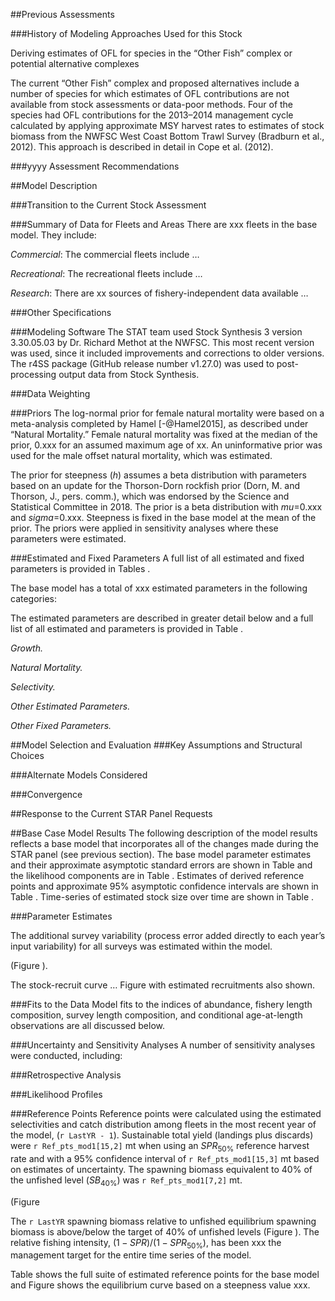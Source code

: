 

<!-- ***********HISTORY AND CURRENT ASSESSMENT***************************** -->
##Previous Assessments

###History of Modeling Approaches Used for this Stock

Deriving estimates of OFL for species in the “Other Fish” complex or potential alternative complexes

The current “Other Fish” complex and proposed alternatives include a number of species for which estimates of OFL contributions are not available from stock assessments or data-poor methods. Four of the species had OFL contributions for the 2013–2014 management cycle calculated by applying approximate MSY harvest rates to estimates of stock biomass from the NWFSC West Coast Bottom Trawl Survey (Bradburn et al., 2012). This approach is described in detail in Cope et al. (2012). 

###yyyy Assessment Recommendations

\begin{description}[style=unboxed]

  \item[Recommendation 1: ] \hfill \\

   STAT response: xxxxx

\item[Recommendation 2: ] \hfill \\

  STAT response: xxxxx

\item[Recommendation 3: ] \hfill \\

  STAT response: xxxx

  
\end{description}




<!-- ************************MODEL DESCRIPTION***************************** -->
##Model Description


###Transition to the Current Stock Assessment



###Summary of Data for Fleets and Areas
There are xxx fleets in the base model.  They include:

*Commercial*: The commercial fleets include ...

*Recreational*: The recreational fleets include ...

*Research*: There are xx sources of fishery-independent data available ...

###Other Specifications


###Modeling Software
The STAT team used Stock Synthesis 3 version 3.30.05.03 by Dr. Richard Methot at 
the NWFSC. This most recent version was used, since it included 
improvements and corrections to older versions.  The r4SS package 
(GitHub release number v1.27.0) was used to post-processing output data from Stock
Synthesis. 

###Data Weighting


###Priors
The log-normal prior for female natural mortality were based on a meta-analysis 
completed by Hamel [-@Hamel2015], as described under “Natural Mortality.” Female 
natural mortality was fixed at the median of the prior, 0.xxx for an assumed
maximum age of xx.  An uninformative prior was used for the male offset natural 
mortality, which was estimated.

The prior for steepness (*h*) assumes a beta distribution with parameters based on an update for the 
Thorson-Dorn rockfish prior (Dorn, M. and Thorson, J., pers. comm.), which was endorsed by the Science 
and Statistical Committee in 2018.  The prior is a beta distribution with $mu$=0.xxx and $sigma$=0.xxx.
Steepness is fixed in the base model at the mean of the prior. The priors were applied in sensitivity analyses where these parameters were estimated.



###Estimated and Fixed Parameters
A full list of all estimated and fixed parameters is provided in Tables 
\ref{tab:model_params}. 

The base model has a total of xxx estimated parameters in the following categories:

\begin{itemize}
  \item xxx,
  \item xxx
  \item xxx, and
  \item xxx selectivity parameters
\end{itemize}

The estimated parameters are described in greater detail below and a full list of 
all estimated and parameters is provided in Table \ref{tab:model_params}.

_Growth._ 

_Natural Mortality._ 

_Selectivity._  


_Other Estimated Parameters._ 

_Other Fixed Parameters._ 



##Model Selection and Evaluation
###Key Assumptions and Structural Choices


###Alternate Models Considered


###Convergence


##Response to the Current STAR Panel Requests

\begin{description}[style=sameline]

\item[Request No. 1: ] \hfill \\
  
\textbf{Rationale:} xxx   
    
\textbf{STAT Response:} xxx


\item[Request No. 2: ] \hfill \\


\textbf{Rationale:} xxx 


\textbf{STAT Response:} xxx
    

\item[Request No. 3: ] \hfill \\

\textbf{Rationale:} x.  
    
  
\textbf{STAT Response:} xxx

\item[Request No. 4: ] \hfill \\

\textbf{Rationale:} xxx 
    
    
\textbf{STAT Response:} xxx


\item[Request No. 5: ] \hfill \\

\textbf{Rationale:} xxx
  
\textbf{STAT Response:} xxx  
    


\end{description}

<!-- *********************MODEL 1 RESULTS********************************** -->
##Base Case Model Results 
The following description of the model results reflects a base model that 
incorporates all of the changes made during the STAR panel (see previous section). 
The base model parameter estimates and their approximate asymptotic standard errors 
are shown in Table \ref{tab:model_params} and the likelihood components are in 
Table \ref{tab:like_components}.  Estimates of derived reference points and 
approximate 95% asymptotic confidence intervals are shown in Table \ref{tab:Ref_pts_mod1}.
Time-series of estimated stock size over time are shown in Table \ref{tab:Timeseries_mod1}.



###Parameter Estimates

The additional survey variability (process error added directly to each year's input 
variability) for all surveys was estimated within the model.  



(Figure \ref{fig:ts11_Age-0_recruits_(1000s)_with_95_asymptotic_intervals} ). 

The stock-recruit curve ... Figure \ref{fig:SR_curve2} with estimated recruitments also 
shown. 

###Fits to the Data
Model fits to the indices of abundance, fishery length composition, survey length 
composition, and conditional age-at-length observations are all discussed below.  


###Uncertainty and Sensitivity Analyses
A number of sensitivity analyses were conducted, including:

\begin{enumerate}

  \item Sensitivity 1
  
  \item Sensitivity 2
  
  \item Sensitivity 3
  
  \item Sensitivity 4
  
  \item Sensitivity 5, etc/
  
  
\end{enumerate}





###Retrospective Analysis



###Likelihood Profiles



###Reference Points
Reference points were calculated using the estimated selectivities and catch distribution 
among fleets in the most recent year of the model, (`r LastYR - 1`). Sustainable total 
yield (landings plus discards) were `r Ref_pts_mod1[15,2]` mt when using an $SPR_{50\%}$ 
reference harvest rate and with a 95% confidence interval of `r Ref_pts_mod1[15,3]` mt 
based on estimates of uncertainty. The spawning biomass equivalent to 40% of the unfished 
level ($SB_{40\%}$) was `r Ref_pts_mod1[7,2]` mt. 


(Figure \ref{fig:ts7_Spawning_biomass_(mt)_with_95_asymptotic_intervals_intervals}

The `r LastYR` spawning biomass relative to unfished equilibrium spawning biomass 
is above/below the target of 40% of unfished 
levels (Figure \ref{fig:ts9_Spawning_depletion_with_95_asymptotic_intervals_intervals}). 
The relative fishing intensity, $(1-SPR)/(1-SPR_{50\%})$, has been xxx the management target 
for the entire time series of the model. 

Table \ref{tab:Ref_pts_mod1} shows the full suite of estimated reference points for the base 
model and Figure \ref{fig:yield1_yield_curve} shows the equilibrium curve based on a 
steepness value xxx.



